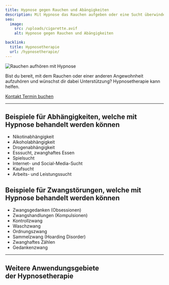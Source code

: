 ```yaml
---
title: Hypnose gegen Rauchen und Abängigkeiten
description: Mit Hypnose das Rauchen aufgeben oder eine Sucht überwinden? Ich helfe dir in Bern, dein Ziel zu erreichen. Jetzt Termin buchen und den ersten Schritt machen!
seo:
  image:
    src: /uploads/cigarette.avif
    alt: Hypnose gegen Rauchen und Abängigkeiten

backlink:
  title: Hypnosetherapie
  url: /hypnosetherapie/
---
```



<div class="relative">

<img class="w-full h-64 object-cover object-center sm:h-96 rounded-xl shadow-lg" src="/uploads/cigarette.avif" alt="Rauchen aufhören mit Hypnose" />

<p>Bist du bereit, mit dem Rauchen oder einer anderen Angewohnheit aufzuhören und wünschst dir dabei Unterstützung? Hypnosetherapie kann helfen.</p>

</div>

<div class="flex gap-4">
  <a data-umami-event="Home – Button Kontakt" href="/kontakt/" class="inline-flex items-center justify-center px-6 py-3 text-base leading-tight font-bold text-red-600 bg-transparent border border-red-600 rounded-full transition hover:bg-red-500 hover:text-red-50 no-underline" onclick="document.app.emitEvent('mouseDown', 'trigger-to-5');"> 
    <span class="">Kontakt</span>
  </a>
  <a
  data-umami-event="Open Calendly"
  href="https://calendly.com/bern-hypnose"
  target="_blank"
  class="inline-flex no-prose items-center justify-center px-6 py-3 text-base leading-tight font-bold text-white bg-red-600 border border-red-600 rounded-full transition hover:bg-red-500 hover:text-red-50 no-underline"
>
  <span>Termin buchen</span>
</a>

</div>

<hr class="border-gray-400" />

<h2 class="text-balance">Beispiele für Abhängigkeiten, welche mit Hypnose behandelt werden können</h2>
<ul class="grid xs:grid-cols-2 gap-4 list-disc not-prose pl-4">
  <li>Nikotinabhängigkeit</li>
  <li>Alkoholabhängigkeit</li>
  <li>Drogenabhängigkeit</li>
  <li>Esssucht, zwanghaftes Essen</li>
  <li>Spielsucht</li>
  <li>Internet- und Social-Media-Sucht</li>
  <li>Kaufsucht</li>
  <li>Arbeits- und Leistungssucht</li>
</ul>

<h2 class="text-balance">Beispiele für Zwangstörungen, welche mit Hypnose behandelt werden können</h2>
<ul class="grid xs:grid-cols-2 gap-4 list-disc not-prose pl-4">
  <li>Zwangsgedanken (Obsessionen)</li>
  <li>Zwangshandlungen (Kompulsionen)</li>
  <li>Kontrollzwang</li>
  <li>Waschzwang</li>
  <li>Ordnungszwang</li>
  <li>Sammelzwang (Hoarding Disorder)</li>
  <li>Zwanghaftes Zählen</li>
  <li>Gedankenzwang</li>
</ul>

<hr class="border-gray-400" />
<h2 class="text-balance text-sm">
  Weitere Anwendungsgebiete <br />
  der Hypnosetherapie
</h2>
<SubPagesHypnotherapy exclude="/hypnosetherapie/suechte-rauchen/" columns={1} />
